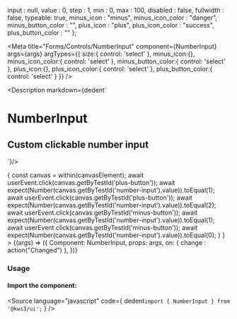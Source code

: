 
  input : null,
  value : 0,
  step : 1,
  min : 0,
  max : 100,
  disabled : false,
  fullwidth : false,
  typeable: true,
  minus_icon : "minus",
  minus_icon_color : "danger",
  minus_button_color : "",
  plus_icon : "plus",
  plus_icon_color : "success",
  plus_button_color : ""
};

<Meta
  title="Forms/Controls/NumberInput"
  component={NumberInput}
  args={args}
  argTypes={{
    size:{
      control: 'select'
    },
    minus_icon:{},
    minus_icon_color:{
      control: 'select'
    },
    minus_button_color:{
      control: 'select'
    },
    plus_icon:{},
    plus_icon_color:{
      control: 'select'
    },
    plus_button_color:{
      control: 'select'
    }
  }}
/>

<Description markdown={dedent`
# NumberInput
## Custom clickable number input
`}/>

<Canvas>
  <Story
  name="NumberInput"
  args={args}
  play={async ({ args, canvasElement }) => {
      const canvas = within(canvasElement);
      await userEvent.click(canvas.getByTestId('plus-button'));
      await expect(Number(canvas.getByTestId('number-input').value)).toEqual(1);
      await userEvent.click(canvas.getByTestId('plus-button'));
      await expect(Number(canvas.getByTestId('number-input').value)).toEqual(2);
      await userEvent.click(canvas.getByTestId('minus-button'));
      await expect(Number(canvas.getByTestId('number-input').value)).toEqual(1);
      await userEvent.click(canvas.getByTestId('minus-button'));
      await expect(Number(canvas.getByTestId('number-input').value)).toEqual(0);
    }
  }
  >
  {(args) => ({
    Component: NumberInput,
    props: args,
    on: {
      change : action("Changed")
    },
  })}
  </Story>
</Canvas>

<ArgsTable story="NumberInput" />

### Usage
#### Import the component:
<Source
  language="javascript"
  code={
    dedent`import { NumberInput } from '@kws3/ui';`
  }
/>